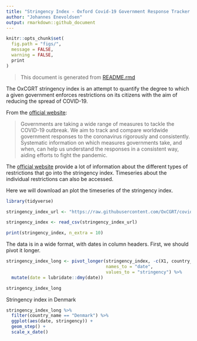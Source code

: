 ```yaml
---
title: "Stringency Index - Oxford Covid-19 Government Response Tracker (OxCGRT)"
author: "Johannes Enevoldsen"
output: rmarkdown::github_document
---
```


```r
knitr::opts_chunk$set(
  fig.path = "figs/",
  message = FALSE,
  warning = FALSE,
  print
)
```
  
  > This document is generated from [README.rmd](README.rmd)
  
The OxCGRT stringency index is an attempt to quantify the degree to which a given government enforces restrictions on its citizens with the aim of reducing the spread of COVID-19.

From the [official website](https://covidtracker.bsg.ox.ac.uk/):
  
  > Governments are taking a wide range of measures to tackle the COVID-19 outbreak. We aim to track and compare worldwide government responses to the coronavirus rigorously and consistently. Systematic information on which measures governments take, and when, can help us understand the responses in a consistent way, aiding efforts to fight the pandemic.
  
  
The [official website](https://covidtracker.bsg.ox.ac.uk/) provide a lot of information about the different types of restrictions that go into the stringency index. Timeseries about the individual restrictions can also be accessed.

Here we will download an plot the timeseries of the stringency index.

```r
library(tidyverse)

stringency_index_url <- "https://raw.githubusercontent.com/OxCGRT/covid-policy-tracker/master/data/timeseries/stringency_index.csv"

stringency_index <- read_csv(stringency_index_url)

print(stringency_index, n_extra = 10)
```

The data is in a wide format, with dates in column headers. First, we should pivot it longer.

```r
stringency_index_long <- pivot_longer(stringency_index, -c(X1, country_code, country_name),
                                      names_to = "date", 
                                      values_to = "stringency") %>% 
  mutate(date = lubridate::dmy(date))

stringency_index_long
```

Stringency index in Denmark

```r
stringency_index_long %>% 
  filter(country_name == "Denmark") %>% 
  ggplot(aes(date, stringency)) + 
  geom_step() + 
  scale_x_date()
```

